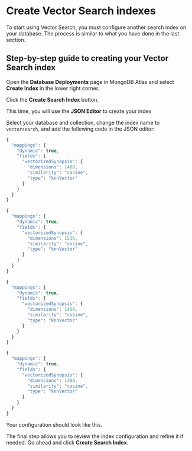 
# Create Vector Search indexes

To start using Vector Search, you must configure another search index on your database. The process is similar to what you have done in the last section.

## Step-by-step guide to creating your Vector Search index

Open the **Database Deployments** page in MongoDB Atlas and select **Create Index** in the lower right corner.

<Screenshot src="img/screenshots/7-vector-search/6-create-index/1-create-index.png" alt="The 'Database Deployments' page with the 'Create Index' link highlighted" url="https://cloud.mongodb.com" />


Click the **Create Search Index** button.

<Screenshot src="img/screenshots/7-vector-search/6-create-index/2-create-search-index.png" alt="The 'Create Index' page with the 'Create Search Index' button highlighted" url="https://cloud.mongodb.com" />

This time, you will use the **JSON Editor** to create your index

<Screenshot src="img/screenshots/7-vector-search/6-create-index/3-json-editor.png" alt="The 'Create Index' page with the 'JSON Editor' tab highlighted" url="https://cloud.mongodb.com" />


Select your database and collection, change the index name to `vectorsearch`, and add the following code in the JSON editor:

<Tabs>
  <TabItem value="serverless" label="Serverless Endpoint" default>

```js
{
  "mappings": {
    "dynamic": true,
    "fields": {
      "vectorizedSynopsis": {
        "dimensions": 1408,
        "similarity": "cosine",
        "type": "knnVector"
      }
    }
  }
}
```

  </TabItem>
  <TabItem value="openai" label="OpenAI" default>

```js
{
  "mappings": {
    "dynamic": true,
    "fields": {
      "vectorizedSynopsis": {
        "dimensions": 1536,
        "similarity": "cosine",
        "type": "knnVector"
      }
    }
  }
}
```

  </TabItem>
  <TabItem value="googleVertex" label="Google Vertex">

```js
{
  "mappings": {
    "dynamic": true,
    "fields": {
      "vectorizedSynopsis": {
        "dimensions": 1408,
        "similarity": "cosine",
        "type": "knnVector"
      }
    }
  }
}
```

  </TabItem>
  <TabItem value="sagemaker" label="AWS SageMaker">

```js
{
  "mappings": {
    "dynamic": true,
    "fields": {
      "vectorizedSynopsis": {
        "dimensions": 1408,
        "similarity": "cosine",
        "type": "knnVector"
      }
    }
  }
}
```

  </TabItem>
</Tabs>

Your configuration should look like this.

<Screenshot src="img/screenshots/7-vector-search/6-create-index/4-json-editor-config.png" alt="The 'JSON Editor' tab with the configuration highlighted" url="https://cloud.mongodb.com" />



The final step allows you to review the index configuration and refine it if needed. Go ahead and click **Create Search Index**.

